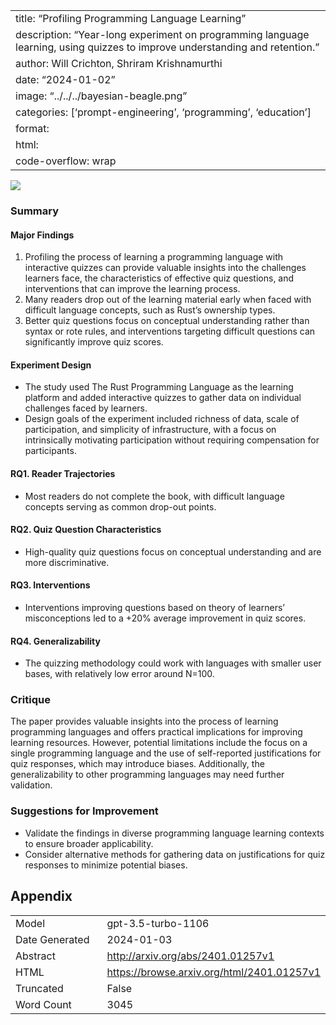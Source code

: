 
---
title: "Profiling Programming Language Learning"
description: "Year-long experiment on programming language learning, using quizzes to improve understanding and retention."
author: Will Crichton, Shriram Krishnamurthi
date: "2024-01-02"
image: "../../../bayesian-beagle.png"
categories: ['prompt-engineering', 'programming', 'education']
format:
  html:
    code-overflow: wrap
---

![](None)

### Summary

#### Major Findings
1. Profiling the process of learning a programming language with interactive quizzes can provide valuable insights into the challenges learners face, the characteristics of effective quiz questions, and interventions that can improve the learning process.
2. Many readers drop out of the learning material early when faced with difficult language concepts, such as Rust's ownership types.
3. Better quiz questions focus on conceptual understanding rather than syntax or rote rules, and interventions targeting difficult questions can significantly improve quiz scores.

#### Experiment Design
- The study used The Rust Programming Language as the learning platform and added interactive quizzes to gather data on individual challenges faced by learners.
- Design goals of the experiment included richness of data, scale of participation, and simplicity of infrastructure, with a focus on intrinsically motivating participation without requiring compensation for participants.

#### RQ1. Reader Trajectories
- Most readers do not complete the book, with difficult language concepts serving as common drop-out points.

#### RQ2. Quiz Question Characteristics
- High-quality quiz questions focus on conceptual understanding and are more discriminative.

#### RQ3. Interventions
- Interventions improving questions based on theory of learners' misconceptions led to a +20% average improvement in quiz scores.

#### RQ4. Generalizability
- The quizzing methodology could work with languages with smaller user bases, with relatively low error around N=100.

### Critique
The paper provides valuable insights into the process of learning programming languages and offers practical implications for improving learning resources. However, potential limitations include the focus on a single programming language and the use of self-reported justifications for quiz responses, which may introduce biases. Additionally, the generalizability to other programming languages may need further validation.

### Suggestions for Improvement
- Validate the findings in diverse programming language learning contexts to ensure broader applicability.
- Consider alternative methods for gathering data on justifications for quiz responses to minimize potential biases.

## Appendix

|          |          |
|----------|----------|
| Model     | gpt-3.5-turbo-1106       |
| Date Generated     | 2024-01-03       |
| Abstract | [http://arxiv.org/abs/2401.01257v1](http://arxiv.org/abs/2401.01257v1)        |
| HTML     | [https://browse.arxiv.org/html/2401.01257v1](https://browse.arxiv.org/html/2401.01257v1)       |
| Truncated       | False       |
| Word Count       | 3045       |